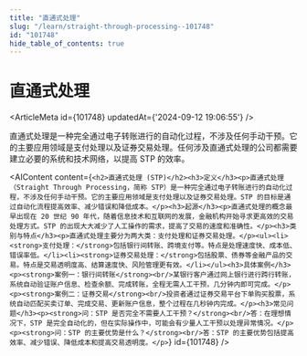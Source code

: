 ```yaml
---
title: "直通式处理"
slug: "/learn/straight-through-processing--101748"
id: "101748"
hide_table_of_contents: true
---
```



# 直通式处理

<ArticleMeta id={101748} updatedAt={'2024-09-12 19:06:55'} />
<div className='border-solid border-b border-t-0 my-4 border-[var(--ifm-color-gray-300)]' />

直通式处理是一种完全通过电子转账进行的自动化过程，不涉及任何手动干预。它的主要应用领域是支付处理以及证券交易处理。任何涉及直通式处理的公司都需要建立必要的系统和技术网络，以提高 STP 的效率。

<AIContent content={`<h2>直通式处理 (STP)</h2><h3>定义</h3><p>直通式处理（Straight Through Processing，简称 STP）是一种完全通过电子转账进行的自动化过程，不涉及任何手动干预。它的主要应用领域是支付处理以及证券交易处理。STP 的目标是通过自动化流程提高效率、减少错误和降低成本。</p><h3>起源</h3><p>直通式处理的概念最早出现在 20 世纪 90 年代，随着信息技术和互联网的发展，金融机构开始寻求更高效的交易处理方式。STP 的出现大大减少了人工操作的需求，提高了交易的速度和准确性。</p><h3>类别与特点</h3><p>直通式处理主要分为两大类：支付处理和证券交易处理。</p><ul><li><strong>支付处理：</strong>包括银行间转账、跨境支付等。特点是处理速度快、成本低、错误率低。</li><li><strong>证券交易处理：</strong>包括股票、债券等金融产品的交易。特点是交易透明度高、结算速度快、风险管理更有效。</li></ul><h3>具体案例</h3><p><strong>案例一：银行间转账</strong><br/>某银行客户通过网上银行进行跨行转账，系统自动验证账户信息、检查余额、完成转账，全程无需人工干预，几分钟内即可完成。</p><p><strong>案例二：证券交易</strong><br/>投资者通过证券交易平台下单购买股票，系统自动匹配买卖订单、完成交易、更新账户信息，整个过程在几秒钟内完成。</p><h3>常见问题</h3><p><strong>问：STP 是否完全不需要人工干预？</strong><br/>答：在理想情况下，STP 是完全自动化的，但在实际操作中，可能会有少量人工干预以处理异常情况。</p><p><strong>问：STP 的主要优势是什么？</strong><br/>答：STP 的主要优势包括提高效率、减少错误、降低成本和提高交易透明度。</p>`} id={101748} />
